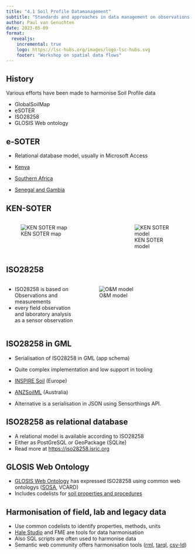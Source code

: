 ```yaml
---
title: "4.1 Soil Profile Datamanagement"
subtitle: "Standards and approaches in data management on observations on land and soil"
author: Paul van Genuchten
date: 2023-05-09
format:
  revealjs:
    incremental: true
    logo: https://lsc-hubs.org/images/logo-lsc-hubs.svg
    footer: "Workshop on spatial data flows"
---
```


## History

Various efforts have been made to harmonise Soil Profile data

- GlobalSoilMap
- eSOTER
- ISO28258
- GLOSIS Web ontology


## e-SOTER

- Relational database model, usually in Microsoft Access

- [Kenya](https://data.isric.org/geonetwork/srv/eng/catalog.search#/metadata/73e27136-9efe-49e4-af35-fd98b841d467)
- [Southern Africa](https://data.isric.org/geonetwork/srv/eng/catalog.search#/metadata/3571c1f3-159d-442c-b324-0af53d03f12e)
- [Senegal and Gambia](https://data.isric.org/geonetwork/srv/eng/catalog.search#/metadata/a6320590-0899-4b60-bf4d-f80282bbb72c)

## KEN-SOTER

:::: {.columns}

::: {.column width="60%"}
![KEN SOTER map](../img/soter-map.jpg)
:::

::: {.column width="40%"}
![KEN SOTER model](../img/soter.jpg)
:::
::::

## ISO28258

:::: {.columns}

::: {.column width="40%"}
- ISO28258 is based on Observations and measurements
- every field observation and laboratory analysis as a sensor observation
:::

::: {.column width="60%"}
![O&M model](../img/om2.png)
:::

::::

## ISO28258 in GML

- Serialisation of ISO28258 in GML (app schema)
- Quite complex implementation and low support in tooling

- [INSPIRE Soil](https://inspire.ec.europa.eu/Themes/127/2892) (Europe)  
- [ANZSoilML](https://github.com/ANZSoilData/ANZSoilML) (Australia) 

- Alternative is a serialisation in JSON using Sensorthings API.

## ISO28258 as relational database

- A relational model is available according to ISO28258
- Either as PostGreSQL or GeoPackage (SQLite)
- Read more at <https://iso28258.isric.org>

## GLOSIS Web Ontology

- [GLOSIS Web Ontology](https://github.com/glosis-ld/glosis) has expressed ISO28258 using common web ontologys ([SOSA](https://www.w3.org/TR/vocab-ssn/), VCARD)
- Includes codelists for [soil properties and procedures](https://vocab.isric.org)

## Harmonisation of field, lab and legacy data

- Use common codelists to identify properties, methods, units
- [Hale Studio](https://wetransform.to/halestudio/) and FME are tools for data harmonisation
- Also SQL scripts are often used to harmonise data
- Semantic web community offers harmonisation tools ([rml](https://rml.io/), [tarql](https://tarql.github.io/), [csv-ld](https://www.w3.org/2013/csvw/wiki/CSV-LD))
